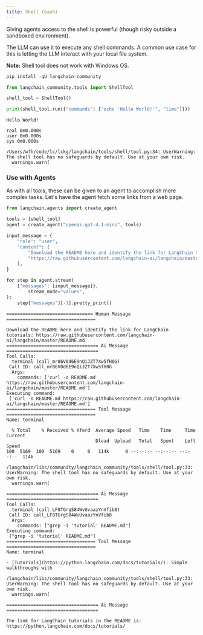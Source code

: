 ```yaml
---
title: Shell (bash)
---
```


Giving agents access to the shell is powerful (though risky outside a sandboxed environment).

The LLM can use it to execute any shell commands. A common use case for this is letting the LLM interact with your local file system.

**Note:** Shell tool does not work with Windows OS.

```python
pip install -qU langchain-community
```

```python
from langchain_community.tools import ShellTool

shell_tool = ShellTool()
```

```python
print(shell_tool.run({"commands": ["echo 'Hello World!'", "time"]}))
```

```output
Hello World!

real 0m0.000s
user 0m0.000s
sys 0m0.000s
```
```output
/Users/wfh/code/lc/lckg/langchain/tools/shell/tool.py:34: UserWarning: The shell tool has no safeguards by default. Use at your own risk.
  warnings.warn(
```

### Use with Agents

As with all tools, these can be given to an agent to accomplish more complex tasks. Let's have the agent fetch some links from a web page.

```python
from langchain.agents import create_agent

tools = [shell_tool]
agent = create_agent("openai:gpt-4.1-mini", tools)

input_message = {
    "role": "user",
    "content": (
        "Download the README here and identify the link for LangChain tutorials: "
        "https://raw.githubusercontent.com/langchain-ai/langchain/master/README.md"
    ),
}

for step in agent.stream(
    {"messages": [input_message]},
        stream_mode="values",
):
    step["messages"][-1].pretty_print()
```

```output
================================ Human Message =================================

Download the README here and identify the link for LangChain tutorials: https://raw.githubusercontent.com/langchain-ai/langchain/master/README.md
================================== Ai Message ==================================
Tool Calls:
  terminal (call_mr86V0d6E9nQiJZT7Xw5fH0G)
 Call ID: call_mr86V0d6E9nQiJZT7Xw5fH0G
  Args:
    commands: ['curl -o README.md https://raw.githubusercontent.com/langchain-ai/langchain/master/README.md']
Executing command:
 ['curl -o README.md https://raw.githubusercontent.com/langchain-ai/langchain/master/README.md']
================================= Tool Message =================================
Name: terminal

  % Total    % Received % Xferd  Average Speed   Time    Time     Time  Current
                                 Dload  Upload   Total   Spent    Left  Speed
100  5169  100  5169    0     0   114k      0 --:--:-- --:--:-- --:--:--  114k
```
```output
/langchain/libs/community/langchain_community/tools/shell/tool.py:33: UserWarning: The shell tool has no safeguards by default. Use at your own risk.
  warnings.warn(
```
```output
================================== Ai Message ==================================
Tool Calls:
  terminal (call_LF8TGrgS84WvUvaazYnVfib8)
 Call ID: call_LF8TGrgS84WvUvaazYnVfib8
  Args:
    commands: ["grep -i 'tutorial' README.md"]
Executing command:
 ["grep -i 'tutorial' README.md"]
================================= Tool Message =================================
Name: terminal

- [Tutorials](https://python.langchain.com/docs/tutorials/): Simple walkthroughs with
```
```output
/langchain/libs/community/langchain_community/tools/shell/tool.py:33: UserWarning: The shell tool has no safeguards by default. Use at your own risk.
  warnings.warn(
```
```output
================================== Ai Message ==================================

The link for LangChain tutorials in the README is: https://python.langchain.com/docs/tutorials/
```

```python

```
